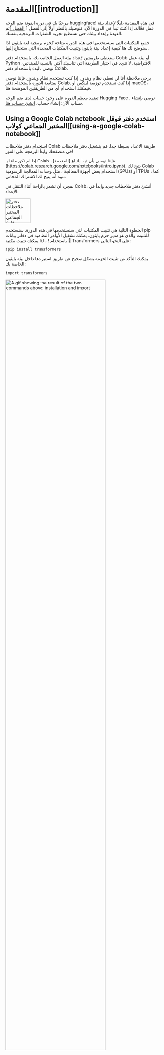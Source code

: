 # المقدمة[[introduction]]
مرحبًا بك في دورة ايقونة ضم الوجه
 huggingface!
 في هذه المقدمة دليلًا لإعداد بيئة عمل فعَّالة. إذا كنتَ تبدأ في الدورة الآن، فنوصيك بالنظر أولاً إلى الفصل 1 [الفصل 1](/course/chapter1)ثم العودة وإعداد بيئتك حتى تستطيع تجربة الشفرات البرمجية بنفسك.

جميع المكتبات التي سنستخدمها في هذه الدورة متاحة كحزم برمجية لغة بايثون لذا سنوضح لك هنا كيفية إعداد بيئة بايثون وتثبيت المكتبات المحددة التي ستحتاج إليها.


سنغطي طريقتين لإعداد بيئة العمل الخاصة بك، باستخدام دفتر Colab أو بيئة عمل Python الافتراضية. لا تتردد في اختيار الطريقة التي تناسبك أكثر. بالنسبة للمبتدئين، نوصي بالبدء باستخدام دفتر Colab.


يرجى ملاحظة أننا لن نغطي نظام ويندوز. إذا كنت تستخدم نظام ويندوز، فإننا نوصي بمتابعة الدورة باستخدام دفتر Colab. إذا كنت تستخدم توزيعة لينكس أو macOS، فيمكنك استخدام أي من الطريقتين الموضحة هنا.

تعتمد معظم الدورة على وجود حساب لدى ضم الوجه Hugging Face . نوصي بإنشاء حساب الآن: إنشاء حساب.
 [انشئ حساب هنا](https://huggingface.co/join).

## Using a Google Colab notebook استخدم دفتر قوقل المختبر الجماعي كولاب[[using-a-google-colab-notebook]]

استخدام دفتر ملاحظات Colab طريقة الاعداد بسيطة جدا. قم بتشغيل دفتر ملاحظات في متصفحك وابدأ البرمجة على الفور!

إذا لم تكن ملمًا بـ Colab ، فإننا نوصي بأن تبدأ باتباع [المقدمة] (https://colab.research.google.com/notebooks/intro.ipynb). يتيح لك Colab استخدام بعض أجهزة المعالجة ، مثل وحدات المعالجة الرسومية (GPUs) أو TPUs ، كما ننوه أنه يتيح لك الاشتراك المجاني.

بمجرد أن تشعر بالراحة أثناء التنقل في Colab، أنشئ دفتر ملاحظات جديد وابدأ في الإعداد:

<div class = "flex justify-center">
<img src = "https://huggingface.co/datasets/huggingface-course/documentation-images/resolve/main/en/chapter0/new_colab.png" alt = "دفتر ملاحظات المختبر الجماعي فارغ" width = "80٪" />
</div>


الخطوة التالية هي تثبيت المكتبات التي سنستخدمها في هذه الدورة. سنستخدم pip للتثبيت والذي هو مدير حزم بايثون. يمكنك تشغيل الأوامر النظامية في دفاتر بيانات باستخدام  ! ، لذا يمكنك تثبيت مكتبة 🤗 Transformers على النحو التالي:



```
!pip install transformers
```

يمكنك التأكد من تثبيت الحزمة بشكل صحيح عن طريق استيرادها داخل بيئة بايثون الخاصة بك:


```
import transformers
```

<div class="flex justify-center">
<img src="https://huggingface.co/datasets/huggingface-course/documentation-images/resolve/main/en/chapter0/install.gif" alt="A gif showing the result of the two commands above: installation and import" width="80%"/>
</div>

يتم تثبيت إصدار خفيف جدًا من 🤗 Transformers. على وجه الخصوص ، لم يتم تثبيت أي إطارات تعلم الآلة الخاصة (مثل PyTorch أو TensorFlow). نظرًا لأننا سنستخدم العديد من الميزات المختلفة للمكتبة ، فإننا نوصي بتثبيت الإصدار التطويري ، والذي يأتي مع جميع البرامج اللازمة لأي حالة يمكن تخيلها تقريبًا:

```
!pip install transformers[sentencepiece]
```
هذا سيستغرق بعض الوقت ، ولكن بعد ذلك ستكون جاهزًا للبدء في بقية الدورة!

سأكمل الترجمة لاحقا من هنا ######

## Using a Python virtual environment استخدام بيئة بايثون الافتراضية[[using-a-python-virtual-environment]]

If you prefer to use a Python virtual environment, the first step is to install Python on your system. We recommend following [this guide](https://realpython.com/installing-python/) to get started.

Once you have Python installed, you should be able to run Python commands in your terminal. You can start by running the following command to ensure that it is correctly installed before proceeding to the next steps: `python --version`. This should print out the Python version now available on your system.

When running a Python command in your terminal, such as `python --version`, you should think of the program running your command as the "main" Python on your system. We recommend keeping this main installation free of any packages, and using it to create separate environments for each application you work on — this way, each application can have its own dependencies and packages, and you won't need to worry about potential compatibility issues with other applications.

In Python this is done with [*virtual environments*](https://docs.python.org/3/tutorial/venv.html), which are self-contained directory trees that each contain a Python installation with a particular Python version alongside all the packages the application needs. Creating such a virtual environment can be done with a number of different tools, but we'll use the official Python package for that purpose, which is called [`venv`](https://docs.python.org/3/library/venv.html#module-venv).

First, create the directory you'd like your application to live in — for example, you might want to make a new directory called *transformers-course* at the root of your home directory:

```
mkdir ~/transformers-course
cd ~/transformers-course
```

From inside this directory, create a virtual environment using the Python `venv` module:

```
python -m venv .env
```

You should now have a directory called *.env* in your otherwise empty folder:

```
ls -a
```

```out
.      ..    .env
```

You can jump in and out of your virtual environment with the `activate` and `deactivate` scripts:

```
# Activate the virtual environment
source .env/bin/activate

# Deactivate the virtual environment
deactivate
```

You can make sure that the environment is activated by running the `which python` command: if it points to the virtual environment, then you have successfully activated it!

```
which python
```

```out
/home/<user>/transformers-course/.env/bin/python
```

### Installing dependencies[[installing-dependencies]]

As in the previous section on using Google Colab instances, you'll now need to install the packages required to continue. Again, you can install the development version of 🤗 Transformers using the `pip` package manager:

```
pip install "transformers[sentencepiece]"
```

You're now all set up and ready to go!
